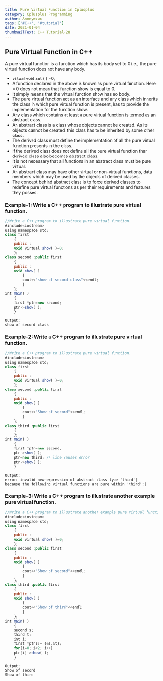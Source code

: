 ```yaml
---
title: Pure Virtual Function in Cplusplus
category: Cplusplus Programming
author: Anonymous
tags: ['#C++', '#tutorial']
date: 2021-01-04
thumbnailText: C++ Tutorial-28
---
```

## Pure Virtual Function in C++
A pure virtual function is a function which has its body set to 0 i.e., the pure virtual function does not have any body.

- virtual void set ( ) =0;
- A function declared in the above is known as pure virtual function. Here = 0 does not mean that function show is equal to 0.
- It simply means that the virtual function show has no body.
- The pure virtual function act as an interface and any class which inherits the class in which pure virtual function is present, has to provide the implementation for the function show.
- Any class which contains at least a pure virtual function is termed as an abstract class.
- An abstract class is a class whose objects cannot be created. As its objects cannot be created, this class has to be inherited by some other class.
- The derived class must define the implementation of all the pure virtual function presents in the class.
- If the derived class does not define all the pure virtual function than derived class also becomes abstract class.
- It is not necessary that all functions in an abstract class must be pure virtual.
- An abstract class may have other virtual or non-virtual functions, data members which may be used by the objects of derived classes.
- The concept behind abstract class is to force derived classes to redefine pure virtual functions as per their requirements and features they posses.
### Example-1: Write a C++ program to illustrate pure virtual function.
~~~js
//Write a C++ program to illustrate pure virtual function.
#include<iostream>
using namespace std;
class first
    {
    public :
    void virtual show( )=0;
    };
class second :public first
    {
    public :
    void show( )
        {
        cout<<"show of second class"<<endl;
        }
    };
int main( )
    {
    first *ptr=new second;
    ptr->show( );
    }
~~~
~~~
Output:
show of second class
~~~

### Example-2: Write a C++ program to illustrate pure virtual function.
~~~js
//Write a C++ program to illustrate pure virtual function.
#include<iostream>
using namespace std;
class first
    {
    public :
    void virtual show( )=0;
    };
class second :public first
    {
    public :
    void show( )
        {
        cout<<"Show of second"<<endl;
        }
    };
class third :public first
    {
    };
int main( )
    {
    first *ptr=new second;
    ptr->show( );
    ptr=new third; // line causes error
    ptr->show( );
    }
~~~
~~~
Output:
error: invalid new-expression of abstract class type 'third'|
because the following virtual functions are pure within 'third':|
~~~

### Example-3: Write a C++ program to illustrate another example pure virtual function.
~~~js
//Write a C++ program to illustrate another example pure virtual function.
#include<iostream>
using namespace std;
class first
    {
    public :
    void virtual show( )=0;
    };
class second :public first
    {
    public :
    void show( )
        {
        cout<<"Show of second"<<endl;
        }
    };
class third :public first
    {
    public :
    void show( )
        {
        cout<<"Show of third"<<endl;
        }
    };
int main( )
    {
    second s;
    third t;
    int i;
    first *ptr[]= {&s,&t};
    for(i=0; i<2; i++)
    ptr[i]->show( );
    }
~~~
~~~
Output:
Show of second
Show of third
~~~
